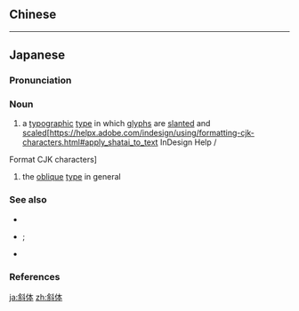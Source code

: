 {{also|斜體}}
==Chinese==
{{zh-see|斜體}}

----

==Japanese==
{{wikipedia|lang=ja}}
{{ja-kanjitab|しゃ|たい|yomi=o}}

===Pronunciation===
{{ja-pron|acc=h|y=o|しゃたい}}

===Noun===
{{ja-noun|しゃたい|kyu=斜體}}

# {{lb|ja|typography|sort=しゃたい}} a [[typographic]] [[type]] in which [[glyph]]s are [[slant]]ed and [[scale]]d<ref>[https://helpx.adobe.com/indesign/using/formatting-cjk-characters.html#apply_shatai_to_text <nowiki>InDesign Help /
Format CJK characters</nowiki>]</ref>
# {{lb|ja|typography|sort=しゃたい}} the [[oblique]] [[type]] in general

===See also===
* {{ja-r|イタリック体|イタリックたい|gloss=[[italic]] type}}
* {{ja-r|太字|ふとじ}}; {{ja-r|ボールド体|ボールドたい|gloss=[[bold]] type}}
* {{ja-r|下線|かせん|gloss=[[underline]]}}

===References===
<references/>
[[ja:斜体]]
[[zh:斜体]]
